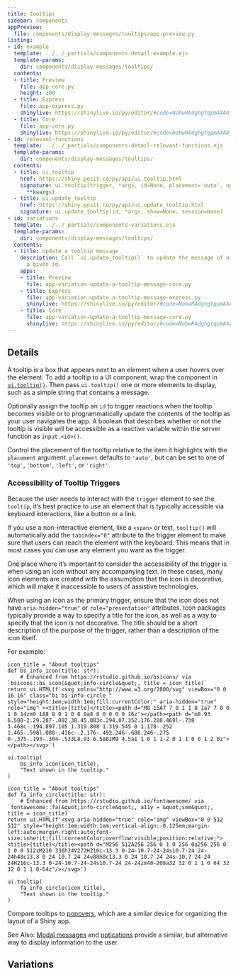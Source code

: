 ```yaml
---
title: Tooltips
sidebar: components
appPreview:
  file: components/display-messages/tooltips/app-preview.py
listing:
- id: example
  template: ../../_partials/components-detail-example.ejs
  template-params:
    dir: components/display-messages/tooltips/
  contents:
  - title: Preview
    file: app-core.py
    height: 200
  - title: Express
    file: app-express.py
    shinylive: https://shinylive.io/py/editor/#code=NobwRAdghgtgpmAXAAjFADugdOgnmAGlQGMB7CAFzkqVQDMAnUmZAZwAsBLCXZTmdKQYVkDagBM4DADoRGzNlx5Y4AD3RjWrPgKEju6AK4UihzrNkB3ThXbIzWCqVIAbCp3QAKTuIC80sAAjCggAfSdXd3QAonQXKGI4eEp-MAZOAHN2CgCAShRkAGJkAB4S2WRK+04sA2NQhPdyUMDjJwhPAOCIGOQAgEFkVop25GtbZChkCLcPPMrisoqqgIAVdjhp51n0ZHgtKAy4AIXS8p6LgAExCEkGRzUc27g6IZDw7ajQ1gooKk98stKmIKIYGBBkHQ1p8PGxflQUCA6hQsN0PpEPACAL4nIpnWSEVAUXDoBAoMBUVQUMBYgC6QA
  - title: Core
    file: app-core.py
    shinylive: https://shinylive.io/py/editor/#code=NobwRAdghgtgpmAXAAjFADugdOgnmAGlQGMB7CAFzkqVQDMAnUmZAZwAsBLCXZTmdKQYVkAQUxEG1ACZwGRAK6cAOhFUZ0AfSXIAvMiU4oAczia6AGyXSAFKuQODnLBVKkLFTuhsOAxMgAeAPtHUMNudAUKTShiT3JNACMo1wg7MESKNUJkZTBRZGSKVOQAd04KdmQoZFd3T3Q8gEoCENCHPIL4VlYTODyiZH8gtvbOaV08zIhNOo8vAb9A4Ih2x3QLWLh4SkmwBk5jdgpFoeXRltHDUijI6KoAD2iANzlEqE8YdMeTsEuIJqqIEQWR0NhyV4MGwRKJEG4UO5EVhwHqcchNRCjAACUhBchccCeo1BtUJFBsGNGoSkFAUDFWdDyABU3PN0GwKB84CgQDCKFhprNWQ0KQBfPJLEZqaUaPRiTA2DTaThIiFyQEQHJgCi4dAIFDaslgUUAXSAA
- id: relevant-functions
  template: ../../_partials/components-detail-relevant-functions.ejs
  template-params:
    dir: components/display-messages/tooltips/
  contents:
  - title: ui.tooltip
    href: https://shiny.posit.co/py/api/ui.tooltip.html
    signature: ui.tooltip(trigger, *args, id=None, placement='auto', options=None,
      **kwargs)
  - title: ui.update_tooltip
    href: https://shiny.posit.co/py/api/ui.update_tooltip.html
    signature: ui.update_tooltip(id, *args, show=None, session=None)
- id: variations
  template: ../../_partials/components-variations.ejs
  template-params:
    dir: components/display-messages/tooltips/
  contents:
  - title: Update a tooltip message
    description: Call `ui.update_tooltip()` to update the message of a tooltip with
      a given id.
    apps:
    - title: Preview
      file: app-variation-update-a-tooltip-message-core.py
    - title: Express
      file: app-variation-update-a-tooltip-message-express.py
      shinylive: https://shinylive.io/py/editor/#code=NobwRAdghgtgpmAXAAjFADugdOgnmAGlQGMB7CAFzkqVQDMAnUmZAZwAsBLCXZTmdKQYVkDOFGIVOANzgAdCI2ZsuPLHAAe6Ma1Z8BQkd3QBXCkROcFCgO6cK7ZJawVSpADZT0ACk4ATAF45MAAjCggAfVcPL2CidHcJOHhKILAGTgBzdgpggEpEBWRip04sYzMIiSlyCJCzVwhvYLCIOORggEFkeopG5DsHZChkaM9OdHyikuCAFXY4Ubdx9GR4XShM+TBrNohnCooozQpmsDGvCJhWTPa55a81uA2tu7AAYXYoCC2ngEJ8lgoH4-BFiIldGcYBQALQAFimewUAAExNUZHB1HQ6HBJN48ii0ZIMepZJRfBBTBQXA8JlcbgSIH44HQnOg-FAqFFaeh6Zl8YUICVSlgTOzOXBuTEJmdWlKVu1DjTpbzrvy8kQOKQbAFZgwTHBGYRUBRcOgEChzicwABfAC6QA
    - title: Core
      file: app-variation-update-a-tooltip-message-core.py
      shinylive: https://shinylive.io/py/editor/#code=NobwRAdghgtgpmAXAAjFADugdOgnmAGlQGMB7CAFzkqVQDMAnUmZAZwAsBLCXZTmdKQYVkAQUxEGcKMQqcAbnCIBXTgB0IGjOgD6q5AF5kqnFADmcHXQA2qgCYAKDchfHOWCqVLW56JxFdAtyxudGUKHRk5ch0AI3DPCCcwWIpNQmQ1MFFkeIpE5AB3Tgp2ZChkT29fLIBKAmcglyyc+FZWczgshoCmvjsDLNSIHSqfTnRuxqb0axk4eEpBsAZOM3YKKd6Xeung0PDRuAAPCmSx3x0YVjNuzLAAFS9x9GQ2jos7rIBhdigICxvOAAQjqWCgdjsOmIc3ayRgFAAtAAWOo9WoaTEQOxwOhsOAMRQMBwHChEUjhMJk-HtTjkWqIPYAASkUQUcCwuLocFkzNZsnZnMUlBJECpHmel2uZgx22QOLxynQdigVFGkomVxuDgZe0CJiVKrVFwmyWG6uqEzupIllt00p1RA4pEKBgeDGUcFlWO0hjEmAc2j0nCdBKJsoyYAouHQCBQUZOFDAAF8ALpAA
---
```


:::{#example}
:::

:::{#relevant-functions}
:::

## Details

A tooltip is a box that appears next to an element when a user hovers over the element. To add a tooltip to a UI component, wrap the component in [`ui.tooltip()`](https://shiny.posit.co/py/api/ui.tooltip.html). Then pass `ui.tooltip()` one or more elements to display, such as a simple string that contains a message.

Optionally assign the tooltip an `id` to trigger reactions when the tooltip becomes visible or to programmatically update the contents of the tooltip as your user navigates the app. A boolean that describes whether or not the tooltip is visible will be accessible as a reactive variable within the server function as `input.<id>()`.

Control the placement of the tooltip relative to the item it highlights with the `placement` argument. `placement` defaults to `'auto'`, but can be set to one of `'top'`, `'bottom'`, `'left'`, or `'right'`.

### Accessibility of Tooltip Triggers

Because the user needs to interact with the `trigger` element to see the `tooltip`, it's best practice to use an element that is typically accessible via keyboard interactions, like a button or a link.

If you use a non-interactive element, like a `<span>` or text, `tooltip()` will automatically add the `tabindex="0"` attribute to the trigger element to make sure that users can reach the element with the keyboard. This means that in most cases you can use any element you want as the trigger.

One place where it's important to consider the accessibility of the trigger is when using an icon without any accompanying text. In these cases, many icon elements are created with the assumption that the icon is decorative, which will make it inaccessible to users of assistive technologies.

When using an icon as the primary trigger, ensure that the icon does not have `aria-hidden="true"` or `role="presentation"` attributes. Icon packages typically provide a way to specify a title for the icon, as well as a way to specify that the icon is not decorative. The title should be a short description of the purpose of the trigger, rather than a description of the icon itself.

For example:

```.python
icon_title = "About tooltips"
def bs_info_icon(title: str):
    # Enhanced from https://rstudio.github.io/bsicons/ via `bsicons::bs_icon(&quot;info-circle&quot;, title = icon_title)`
return ui.HTML(f'<svg xmlns="http://www.w3.org/2000/svg" viewBox="0 0 16 16" class="bi bi-info-circle " style="height:1em;width:1em;fill:currentColor;" aria-hidden="true" role="img" ><title>{title}</title><path d="M8 15A7 7 0 1 1 8 1a7 7 0 0 1 0 14zm0 1A8 8 0 1 0 8 0a8 8 0 0 0 0 16z"></path><path d="m8.93 6.588-2.29.287-.082.38.45.083c.294.07.352.176.288.469l-.738 3.468c-.194.897.105 1.319.808 1.319.545 0 1.178-.252 1.465-.598l.088-.416c-.2.176-.492.246-.686.246-.275 0-.375-.193-.304-.533L8.93 6.588zM9 4.5a1 1 0 1 1-2 0 1 1 0 0 1 2 0z"></path></svg>')

ui.tooltip(
    bs_info_icon(icon_title),
    "Text shown in the tooltip."
)
```

```.python
icon_title = "About tooltips"
def fa_info_circle(title: str):
    # Enhanced from https://rstudio.github.io/fontawesome/ via `fontawesome::fa(&quot;info-circle&quot;, a11y = &quot;sem&quot;, title = icon_title)`
return ui.HTML(f'<svg aria-hidden="true" role="img" viewBox="0 0 512 512" style="height:1em;width:1em;vertical-align:-0.125em;margin-left:auto;margin-right:auto;font-size:inherit;fill:currentColor;overflow:visible;position:relative;"><title>{title}</title><path d="M256 512A256 256 0 1 0 256 0a256 256 0 1 0 0 512zM216 336h24V272H216c-13.3 0-24-10.7-24-24s10.7-24 24-24h48c13.3 0 24 10.7 24 24v88h8c13.3 0 24 10.7 24 24s-10.7 24-24 24H216c-13.3 0-24-10.7-24-24s10.7-24 24-24zm40-208a32 32 0 1 1 0 64 32 32 0 1 1 0-64z"/></svg>')

ui.tooltip(
    fa_info_circle(icon_title),
    "Text shown in the tooltip."
)
```

Compare tooltips to [popovers](https://shiny.posit.co/py/api/ui.popover.html), which are a similar device for organizing the layout of a Shiny app.

See Also: [Modal messages](../modal/index.qmd) and [notications](../notifications/index.qmd) provide a similar, but alternative way to display information to the user.

## Variations

:::{#variations}
:::
